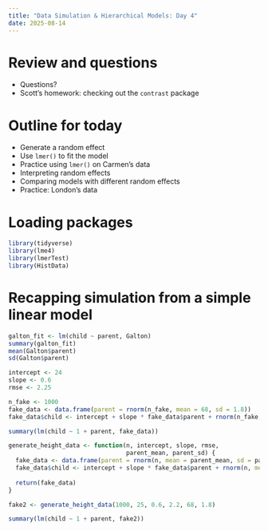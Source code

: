 ```yaml
---
title: "Data Simulation & Hierarchical Models: Day 4"
date: 2025-08-14
---
```


# Review and questions

- Questions?
- Scott's homework: checking out the `contrast` package

# Outline for today

- Generate a random effect
- Use `lmer()` to fit the model
- Practice using `lmer()` on Carmen's data
- Interpreting random effects
- Comparing models with different random effects
- Practice: London's data

# Loading packages

```r
library(tidyverse)
library(lme4)
library(lmerTest)
library(HistData)
```

# Recapping simulation from a simple linear model

```r
galton_fit <- lm(child ~ parent, Galton)
summary(galton_fit)
mean(Galton$parent)
sd(Galton$parent)

intercept <- 24
slope <- 0.6
rmse <- 2.25

n_fake <- 1000
fake_data <- data.frame(parent = rnorm(n_fake, mean = 68, sd = 1.8))
fake_data$child <- intercept + slope * fake_data$parent + rnorm(n_fake, mean = 0, sd = rmse)

summary(lm(child ~ 1 + parent, fake_data))

generate_height_data <- function(n, intercept, slope, rmse,
                                 parent_mean, parent_sd) {
  fake_data <- data.frame(parent = rnorm(n, mean = parent_mean, sd = parent_sd))
  fake_data$child <- intercept + slope * fake_data$parent + rnorm(n, mean = 0, sd = rmse)
  
  return(fake_data)
}

fake2 <- generate_height_data(1000, 25, 0.6, 2.2, 68, 1.8)

summary(lm(child ~ 1 + parent, fake2))

```

